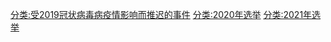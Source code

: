 [[分类:受2019冠状病毒病疫情影响而推迟的事件|分类:受2019冠状病毒病疫情影响而推迟的事件]]
[[分类:2020年选举|分类:2020年选举]]
[[分类:2021年选举|分类:2021年选举]]